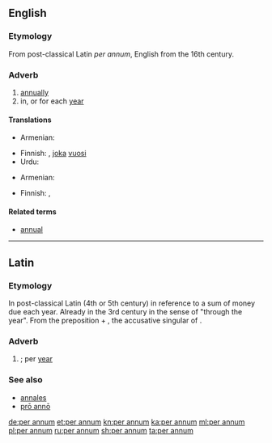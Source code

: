 ==English==

===Etymology===
From post-classical Latin ''per annum'', English from the 16th century.

===Adverb===
{{en-adv|head=[[per]] [[annum]]|-}}

# [[annually]]
# in, or for each [[year]]

====Translations====
{{trans-top|annually}}
* Armenian: {{t|hy|տարեկան|tr=tarekan}}
{{trans-mid}}
* Finnish: {{t|fi|vuosittain}}, [[joka]] [[vuosi]]
* Urdu: {{t|ur|سالانہ|tr=Salanaa|sc=ur-Arab}}
{{trans-bottom}}

{{trans-top|in, or for each year}}
* Armenian: {{t|hy|տարեկան|tr=tarekan}}
{{trans-mid}}
* Finnish: {{t|fi|vuosittain}}, {{t+|fi|vuosi|alt=vuodessa}}
{{trans-bottom}}

====Related terms====
* [[annual]]

----

==Latin==

===Etymology===
In post-classical Latin (4th or 5th century) in reference to a sum of money due each year.
Already in the 3rd century in the sense of "through the year". From the preposition {{term|per||lang=la|during}} + {{term|annum||lang=la}}, the accusative singular of {{term|annus||lang=la|year}}.

===Adverb===
{{head|la|adverb}}

# {{l|en|per annum}}; per [[year]]

===See also===
* [[annales]]
* [[pro anno|prō annō]]

[[de:per annum]]
[[et:per annum]]
[[kn:per annum]]
[[ka:per annum]]
[[ml:per annum]]
[[pl:per annum]]
[[ru:per annum]]
[[sh:per annum]]
[[ta:per annum]]